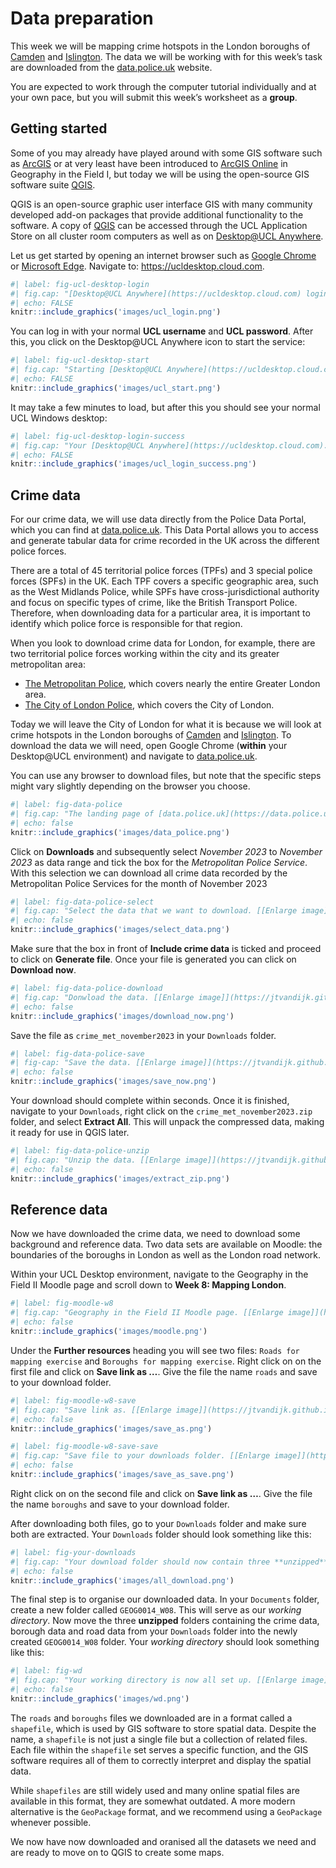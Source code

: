 # Data preparation
This week we will be mapping crime hotspots in the London boroughs of [Camden](https://www.google.com/maps/place/London+Borough+of+Camden,+London/@51.5428102,-0.1944449,13z/data=!3m1!4b1!4m5!3m4!1s0x48761aec186b9a3d:0x41185c626be66e0!8m2!3d51.5454736!4d-0.1627902?hl=en) and [Islington](https://www.google.com/maps/place/London+Borough+of+Islington,+London/@51.5470193,-0.1444663,13z/data=!3m1!4b1!4m5!3m4!1s0x48761b5dedeb3be5:0x54f085cb18ec65c9!8m2!3d51.5465063!4d-0.1058058?hl=en). The data we will be working with for this week's task are downloaded from the [data.police.uk](https://data.police.uk/) website. 

::: {.callout-warning}
You are expected to work through the computer tutorial individually and at your own pace, but you will submit this week's worksheet as a **group**.
:::

## Getting started
Some of you may already have played around with some GIS software such as [ArcGIS](https://www.arcgis.com/index.html) or at very least have been introduced to [ArcGIS Online](https://www.arcgis.com/index.html) in Geography in the Field I, but today we will be using the open-source GIS software suite [QGIS](https://www.qgis.org/en/site/). 

::: {.callout-tip}
QGIS is an open-source graphic user interface GIS with many community developed add-on packages that provide additional functionality to the software. A copy of [QGIS](https://www.qgis.org/en/site/) can be accessed through the UCL Application Store on all cluster room computers as well as on [Desktop@UCL Anywhere](https://www.ucl.ac.uk/isd/services/computers/remote-access/desktopucl-anywhere).
:::

Let us get started by opening an internet browser such as [Google Chrome](https://www.google.co.uk/chrome/?brand=FHFK&gclid=Cj0KCQiAip-PBhDVARIsAPP2xc26lB3ONziz2KnCd7Ac1MVjTx66n0Ull4R8oiQqzXzgKnJSqRCwK60aAhmFEALw_wcB&gclsrc=aw.ds) or [Microsoft Edge](https://www.microsoft.com/en-us/edge). Navigate to: [https://ucldesktop.cloud.com](https://ucldesktop.cloud.com).

```r
#| label: fig-ucl-desktop-login
#| fig.cap: "[Desktop@UCL Anywhere](https://ucldesktop.cloud.com) login interface. [[Enlarge image]](https://jtvandijk.github.io/GEOG0014/images/ucl_login.png){target='_blank'}"
#| echo: FALSE
knitr::include_graphics('images/ucl_login.png')
```

You can log in with your normal **UCL username** and **UCL password**. After this, you click on the Desktop\@UCL Anywhere icon to start the service:

```r
#| label: fig-ucl-desktop-start
#| fig.cap: "Starting [Desktop@UCL Anywhere](https://ucldesktop.cloud.com). [[Enlarge image]](https://jtvandijk.github.io/GEOG0014/images/ucl_start.png){target='_blank'}"
#| echo: FALSE
knitr::include_graphics('images/ucl_start.png')
```

It may take a few minutes to load, but after this you should see your normal UCL Windows desktop:

```r
#| label: fig-ucl-desktop-login-success
#| fig.cap: "Your [Desktop@UCL Anywhere](https://ucldesktop.cloud.com). [[Enlarge image]](https://jtvandijk.github.io/GEOG0014/images/ucl_login_success.png){target='_blank'}"
#| echo: FALSE
knitr::include_graphics('images/ucl_login_success.png')
```

## Crime data
For our crime data, we will use data directly from the Police Data Portal, which you can find at [data.police.uk](https://data.police.uk/). This Data Portal allows you to access and generate tabular data for crime recorded in the UK across the different police forces. 

::: {.callout-note}
There are a total of 45 territorial police forces (TPFs) and 3 special police forces (SPFs) in the UK. Each TPF covers a specific geographic area, such as the West Midlands Police, while SPFs have cross-jurisdictional authority and focus on specific types of crime, like the British Transport Police. Therefore, when downloading data for a particular area, it is important to identify which police force is responsible for that region.
:::

When you look to download crime data for London, for example, there are two territorial police forces working within the city and its greater metropolitan area:

- [The Metropolitan Police](https://www.met.police.uk/), which covers nearly the entire Greater London area.
- [The City of London Police](https://www.cityoflondon.police.uk/), which covers the City of London. 

Today we will leave the City of London for what it is because we will look at crime hotspots in the London boroughs of [Camden](https://www.google.com/maps/place/London+Borough+of+Camden,+London/@51.5428102,-0.1944449,13z/data=!3m1!4b1!4m5!3m4!1s0x48761aec186b9a3d:0x41185c626be66e0!8m2!3d51.5454736!4d-0.1627902?hl=en) and [Islington](https://www.google.com/maps/place/London+Borough+of+Islington,+London/@51.5470193,-0.1444663,13z/data=!3m1!4b1!4m5!3m4!1s0x48761b5dedeb3be5:0x54f085cb18ec65c9!8m2!3d51.5465063!4d-0.1058058?hl=en). To download the data we will need, open Google Chrome (**within** your Desktop@UCL environment) and navigate to [data.police.uk](https://data.police.uk/). 

::: {.callout-tip}
You can use any browser to download files, but note that the specific steps might vary slightly depending on the browser you choose.
:::

```r
#| label: fig-data-police
#| fig.cap: "The landing page of [data.police.uk](https://data.police.uk). [[Enlarge image]](https://jtvandijk.github.io/GEOG0014/images/data_police.png){target='_blank'}"
#| echo: false
knitr::include_graphics('images/data_police.png')
```

Click on **Downloads** and subsequently select *November 2023* to *November 2023* as data range and tick the box for the *Metropolitan Police Service*. With this selection we can download all crime data recorded by the Metropolitan Police Services for the month of November 2023

```r
#| label: fig-data-police-select
#| fig.cap: "Select the data that we want to download. [[Enlarge image]](https://jtvandijk.github.io/GEOG0014/images/select_data.png){target='_blank'}"
#| echo: false
knitr::include_graphics('images/select_data.png')
```

Make sure that the box in front of **Include crime data** is ticked and proceed to click on **Generate file**. Once your file is generated you can click on **Download now**.

```r
#| label: fig-data-police-download
#| fig.cap: "Donwload the data. [[Enlarge image]](https://jtvandijk.github.io/GEOG0014/images/download_now.png){target='_blank'}"
#| echo: false
knitr::include_graphics('images/download_now.png')
```

Save the file as `crime_met_november2023` in your `Downloads` folder.

```r
#| label: fig-data-police-save
#| fig-cap: "Save the data. [[Enlarge image]](https://jtvandijk.github.io/GEOG0014/images/save_now.png){target='_blank'}"
#| echo: false
knitr::include_graphics('images/save_now.png')
```

Your download should complete within seconds. Once it is finished, navigate to your `Downloads`, right click on the `crime_met_november2023.zip` folder, and select **Extract All**.  This will unpack the compressed data, making it ready for use in QGIS later.

```r
#| label: fig-data-police-unzip
#| fig.cap: "Unzip the data. [[Enlarge image]](https://jtvandijk.github.io/GEOG0014/images/extract_zip.png){target=_blank'}"
#| echo: false
knitr::include_graphics('images/extract_zip.png')
```

## Reference data
Now we have downloaded the crime data, we need to download some background and reference data. Two data sets are available on Moodle: the boundaries of the boroughs in London as well as the London road network. 

Within your UCL Desktop environment, navigate to the Geography in the Field II Moodle page and scroll down to **Week 8: Mapping London**.

```r
#| label: fig-moodle-w8
#| fig.cap: "Geography in the Field II Moodle page. [[Enlarge image]](https://jtvandijk.github.io/GEOG0014/images/moodle.png){target='_blank'}"
#| echo: false
knitr::include_graphics('images/moodle.png')
```

Under the **Further resources** heading you will see two files: `Roads for mapping exercise` and `Boroughs for mapping exercise`. Right click on on the first file and click on **Save link as ...**. Give the file the name `roads` and save to your download folder.

```r
#| label: fig-moodle-w8-save
#| fig.cap: "Save link as. [[Enlarge image]](https://jtvandijk.github.io/GEOG0014/images/save_as.png){target='_blank'}"
#| echo: false
knitr::include_graphics('images/save_as.png')
```

```r
#| label: fig-moodle-w8-save-save
#| fig.cap: "Save file to your downloads folder. [[Enlarge image]](https://jtvandijk.github.io/GEOG0014/images/select_data.png){target='_blank'}"
#| echo: false
knitr::include_graphics('images/save_as_save.png')
```

Right click on on the second file and click on **Save link as ...**. Give the file the name `boroughs` and save to your download folder.

After downloading both files, go to your `Downloads` folder and make sure both are extracted. Your `Downloads` folder should look something like this:

```r
#| label: fig-your-downloads
#| fig.cap: "Your download folder should now contain three **unzipped** folders: one with the crime data, one with the borough data, and another with the road data. [[Enlarge image]](https://jtvandijk.github.io/GEOG0014/images/all_download.png){target='_blank'}"
#| echo: false
knitr::include_graphics('images/all_download.png')
```

The final step is to organise our downloaded data. In your `Documents` folder, create a new folder called `GEOG0014_W08`.  This will serve as our *working directory*. Now move the three **unzipped** folders containing the crime data, borough data and road data from your `Downloads` folder into the newly created `GEOG0014_W08` folder. Your *working directory* should look something like this:

```r
#| label: fig-wd
#| fig.cap: "Your working directory is now all set up. [[Enlarge image]](https://jtvandijk.github.io/GEOG0014/images/wd.png){target='_blank'}"
#| echo: false
knitr::include_graphics('images/wd.png')
```

::: {.callout-tip}
The `roads` and `boroughs` files we downloaded are in a format called a `shapefile`, which is used by GIS software to store spatial data. Despite the name, a `shapefile` is not just a single file but a collection of related files. Each file within the `shapefile` set serves a specific function, and the GIS software requires all of them to correctly interpret and display the spatial data.
:::

::: {.callout-warning}
While `shapefiles` are still widely used and many online spatial files are available in this format, they are somewhat outdated. A more modern alternative is the `GeoPackage` format, and we recommend using a `GeoPackage` whenever possible.
:::

We now have now downloaded and oranised all the datasets we need and are ready to move on to QGIS to create some maps.
